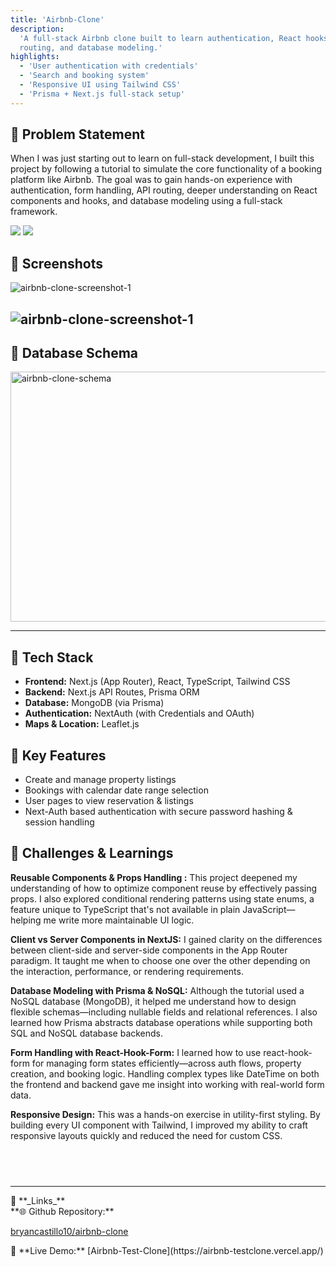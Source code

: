 ```yaml
---
title: 'Airbnb-Clone'
description:
  'A full-stack Airbnb clone built to learn authentication, React hooks, API
  routing, and database modeling.'
highlights:
  - 'User authentication with credentials'
  - 'Search and booking system'
  - 'Responsive UI using Tailwind CSS'
  - 'Prisma + Next.js full-stack setup'
---
```


## 🧠 Problem Statement

When I was just starting out to learn on full-stack development, I built this
project by following a tutorial to simulate the core functionality of a booking
platform like Airbnb. The goal was to gain hands-on experience with
authentication, form handling, API routing, deeper understanding on React
components and hooks, and database modeling using a full-stack framework.

<div className="flex justify-center md:justify-start gap-3 py-4">
  <img src="https://img.shields.io/badge/Airbnb_Clone-%23fff8f1?style=plastic&logo=airbnb&logoColor=%23FF5A5F" />
  <img src="https://img.shields.io/badge/NextJS-%23fff8f1?style=plastic&logo=nextdotjs&logoColor=%23000000" />
</div>

## 📸 Screenshots

<img
  src="https://pub-681d5a9876454e009250ee13832c296b.r2.dev/airbnb_clone_screenshot_1.png"
  alt="airbnb-clone-screenshot-1"
/>

<img
  src="https://pub-681d5a9876454e009250ee13832c296b.r2.dev/airbnb_clone_screenshot_2.png"
  alt="airbnb-clone-screenshot-1"
/>
<br />
---

## 📅 Database Schema

<img
  src="https://pub-681d5a9876454e009250ee13832c296b.r2.dev/airbnb_clone_schema.png"
  className="bg-black"
  alt="airbnb-clone-schema"
  width="700"
  height="400"
/>

---

## 🔧 Tech Stack

- **Frontend:** Next.js (App Router), React, TypeScript, Tailwind CSS
- **Backend:** Next.js API Routes, Prisma ORM
- **Database:** MongoDB (via Prisma)
- **Authentication:** NextAuth (with Credentials and OAuth)
- **Maps & Location:** Leaflet.js

## 🚀 Key Features

- Create and manage property listings
- Bookings with calendar date range selection
- User pages to view reservation & listings
- Next-Auth based authentication with secure password hashing & session handling

## 🧩 Challenges & Learnings

**Reusable Components & Props Handling :** This project deepened my
understanding of how to optimize component reuse by effectively passing props. I
also explored conditional rendering patterns using state enums, a feature unique
to TypeScript that's not available in plain JavaScript—helping me write more
maintainable UI logic.

**Client vs Server Components in NextJS:** I gained clarity on the differences
between client-side and server-side components in the App Router paradigm. It
taught me when to choose one over the other depending on the interaction,
performance, or rendering requirements.

**Database Modeling with Prisma & NoSQL:** Although the tutorial used a NoSQL
database (MongoDB), it helped me understand how to design flexible
schemas—including nullable fields and relational references. I also learned how
Prisma abstracts database operations while supporting both SQL and NoSQL
database backends.

**Form Handling with React-Hook-Form:** I learned how to use react-hook-form for
managing form states efficiently—across auth flows, property creation, and
booking logic. Handling complex types like DateTime on both the frontend and
backend gave me insight into working with real-world form data.

**Responsive Design:** This was a hands-on exercise in utility-first styling. By
building every UI component with Tailwind, I improved my ability to craft
responsive layouts quickly and reduced the need for custom CSS.

## <br/>

---

<div className='mt-4'>
🔗 **_Links_**

<div className='flex items-center gap-2'>
**🌐 Github Repository:**

[bryancastillo10/airbnb-clone](https://github.com/bryancastillo10/airbnb-clone)

</div>
<div className='flex items-center gap-2'>
🎥 **Live Demo:** [Airbnb-Test-Clone](https://airbnb-testclone.vercel.app/)
</div>
</div>
